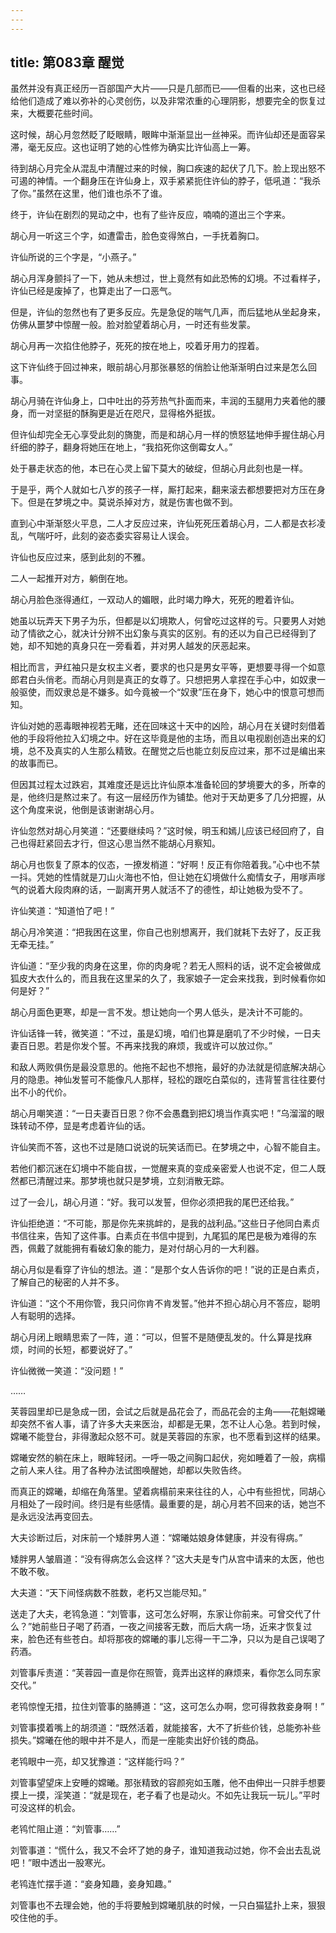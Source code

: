 ```yaml
---
---
---
```

title: 第083章 醒觉
---





虽然并没有真正经历一百部国产大片——只是几部而已——但看的出来，这也已经给他们造成了难以弥补的心灵创伤，以及非常浓重的心理阴影，想要完全的恢复过来，大概要花些时间。

这时候，胡心月忽然眨了眨眼睛，眼眸中渐渐显出一丝神采。而许仙却还是面容呆滞，毫无反应。这也证明了她的心性修为确实比许仙高上一筹。

待到胡心月完全从混乱中清醒过来的时候，胸口疾速的起伏了几下。脸上现出怒不可遏的神情。一个翻身压在许仙身上，双手紧紧扼住许仙的脖子，低吼道：“我杀了你。”虽然在这里，他们谁也杀不了谁。

终于，许仙在剧烈的晃动之中，也有了些许反应，喃喃的道出三个字来。

胡心月一听这三个字，如遭雷击，脸色变得煞白，一手抚着胸口。

许仙所说的三个字是，“小燕子。”

胡心月浑身颤抖了一下，她从未想过，世上竟然有如此恐怖的幻境。不过看样子，许仙已经是废掉了，也算走出了一口恶气。

但是，许仙的忽然也有了更多反应。先是急促的喘气几声，而后猛地从坐起身来，仿佛从噩梦中惊醒一般。脸对脸望着胡心月，一时还有些发蒙。

胡心月再一次掐住他脖子，死死的按在地上，咬着牙用力的捏着。

这下许仙终于回过神来，眼前胡心月那张暴怒的俏脸让他渐渐明白过来是怎么回事。

胡心月骑在许仙身上，口中吐出的芬芳热气扑面而来，丰润的玉腿用力夹着他的腰身，而一对坚挺的酥胸更是近在咫尺，显得格外挺拔。

但许仙却完全无心享受此刻的旖旎，而是和胡心月一样的愤怒猛地伸手握住胡心月纤细的脖子，翻身将她压在地上，“我掐死你这倒霉女人。”

处于暴走状态的他，本已在心灵上留下莫大的破绽，但胡心月此刻也是一样。

于是乎，两个人就如七八岁的孩子一样，厮打起来，翻来滚去都想要把对方压在身下。但是在梦境之中。莫说杀掉对方，就是伤害也做不到。

直到心中渐渐怒火平息，二人才反应过来，许仙死死压着胡心月，二人都是衣衫凌乱，气喘吁吁，此刻的姿态委实容易让人误会。

许仙也反应过来，感到此刻的不雅。

二人一起推开对方，躺倒在地。

胡心月脸色涨得通红，一双动人的媚眼，此时竭力睁大，死死的瞪着许仙。

她虽以玩弄天下男子为乐，但都是以幻境欺人，何曾吃过这样的亏。只要男人对她动了情欲之心，就决计分辨不出幻象与真实的区别。有的还以为自己已经得到了她，却不知她的真身只在一旁看着，并对男人越发的厌恶起来。

相比而言，尹红袖只是女权主义者，要求的也只是男女平等，更想要寻得一个如意郎君白头俏老。而胡心月则是真正的女尊了。只想把男人拿捏在手心中，如奴隶一般驱使，而奴隶总是不嫌多。如今竟被一个“奴隶”压在身下，她心中的恨意可想而知。

许仙对她的恶毒眼神视若无睹，还在回味这十天中的凶险，胡心月在关键时刻借着他的手段将他拉入幻境之中。好在这毕竟是他的主场，而且以电视剧创造出来的幻境，总不及真实的人生那么精致。在醒觉之后也能立刻反应过来，那不过是编出来的故事而已。

但因其过程太过跌宕，其难度还是远比许仙原本准备轮回的梦境要大的多，所幸的是，他终归是熬过来了。有这一层经历作为铺垫。他对于天劫更多了几分把握，从这个角度来说，他倒是该谢谢胡心月。

许仙忽然对胡心月笑道：“还要继续吗？”这时候，明玉和嫣儿应该已经回府了，自己也得赶紧回去才行，但这心思当然不能胡心月察知。

胡心月也恢复了原本的仪态，一撩发梢道：“好啊！反正有你陪着我。”心中也不禁一抖。凭她的性情就是刀山火海也不怕，但让她在幻境做什么痴情女子，用嗲声嗲气的说着大段肉麻的话，一副离开男人就活不了的德性，却让她极为受不了。

许仙笑道：“知道怕了吧！”

胡心月冷笑道：“把我困在这里，你自己也别想离开，我们就耗下去好了，反正我无牵无挂。”

许仙道：“至少我的肉身在这里，你的肉身呢？若无人照料的话，说不定会被做成狐皮大衣什么的，而且我在这里呆的久了，我家娘子一定会来找我，到时候看你如何是好？”

胡心月面色更寒，却是一言不发。想让她向一个男人低头，是决计不可能的。

许仙话锋一转，微笑道：“不过，虽是幻境，咱们也算是磨叽了不少时候，一日夫妻百日恩。若是你发个誓。不再来找我的麻烦，我或许可以放过你。”

和敌人两败俱伤是最没意思的。他拖不起也不想拖，最好的办法就是彻底解决胡心月的隐患。神仙发誓可不能像凡人那样，轻松的跟吃白菜似的，违背誓言往往要付出不小的代价。

胡心月嘲笑道：“一日夫妻百日恩？你不会愚蠢到把幻境当作真实吧！”乌溜溜的眼珠转动不停，显是考虑着许仙的话。

许仙笑而不答，这也不过是随口说说的玩笑话而已。在梦境之中，心智不能自主。

若他们都沉迷在幻境中不能自拔，一觉醒来真的变成亲密爱人也说不定，但二人既然都已清醒过来。那梦境也就只是梦境，立刻消散无踪。

过了一会儿，胡心月道：“好。我可以发誓，但你必须把我的尾巴还给我。”

许仙拒绝道：“不可能，那是你先来挑衅的，是我的战利品。”这些日子他同白素贞书信往来，告知了这件事。白素贞在书信中提到，九尾狐的尾巴是极为难得的东西，佩戴了就能拥有看破幻象的能力，是对付胡心月的一大利器。

胡心月似是看穿了许仙的想法。道：“是那个女人告诉你的吧！”说的正是白素贞，了解自己的秘密的人并不多。

许仙道：“这个不用你管，我只问你肯不肯发誓。”他并不担心胡心月不答应，聪明人有聪明的选择。

胡心月闭上眼睛思索了一阵，道：“可以，但誓不是随便乱发的。什么算是找麻烦，时间的长短，都要说好了。”

许仙微微一笑道：“没问题！”

……

芙蓉园里却已是急成一团，会试之后就是品花会了，而品花会的主角——花魁嫦曦却突然不省人事，请了许多大夫来医治，却都是无果，怎不让人心急。若到时候，嫦曦不能登台，非得激起众怒不可。就是芙蓉园的东家，也不愿看到这样的结果。

嫦曦安然的躺在床上，眼眸轻闭。一呼一吸之间胸口起伏，宛如睡着了一般，病榻之前人来人往。用了各种办法试图唤醒她，却都以失败告终。

而真正的嫦曦，却缩在角落里。望着病榻前来来往往的人，心中有些担忧，同胡心月相处了一段时间。终归是有些感情。最重要的是，胡心月若不回来的话，她岂不是永远没法再变回去。

大夫诊断过后，对床前一个矮胖男人道：“嫦曦姑娘身体健康，并没有得病。”

矮胖男人皱眉道：“没有得病怎么会这样？”这大夫是专门从宫中请来的太医，他也不敢不敬。

大夫道：“天下间怪病数不胜数，老朽又岂能尽知。”

送走了大夫，老鸨急道：“刘管事，这可怎么好啊，东家让你前来。可曾交代了什么？”她前些日子喝了药酒，一夜之间接客无数，而后大病一场，近来才恢复过来，脸色还有些苍白。却将那夜的嫦曦的事儿忘得一干二净，只以为是自己误喝了药酒。

刘管事斥责道：“芙蓉园一直是你在照管，竟弄出这样的麻烦来，看你怎么同东家交代。”

老鸨惊惶无措，拉住刘管事的胳膊道：“这，这可怎么办啊，您可得救救妾身啊！”

刘管事摸着嘴上的胡须道：“既然活着，就能接客，大不了折些价钱，总能弥补些损失。”嫦曦在他的眼中并不是人，而是一座能卖出好价钱的商品。

老鸨眼中一亮，却又犹豫道：“这样能行吗？”

刘管事望望床上安睡的嫦曦。那张精致的容颜宛如玉雕，他不由伸出一只胖手想要摸上一摸，淫笑道：“就是现在，老子看了也是动火。不如先让我玩一玩儿。”平时可没这样的机会。

老鸨忙阻止道：“刘管事……”

刘管事道：“慌什么，我又不会坏了她的身子，谁知道我动过她，你不会出去乱说吧！”眼中透出一股寒光。

老鸨连忙摆手道：“妾身知趣，妾身知趣。”

刘管事也不去理会她，他的手将要触到嫦曦肌肤的时候，一只白猫猛扑上来，狠狠咬住他的手。